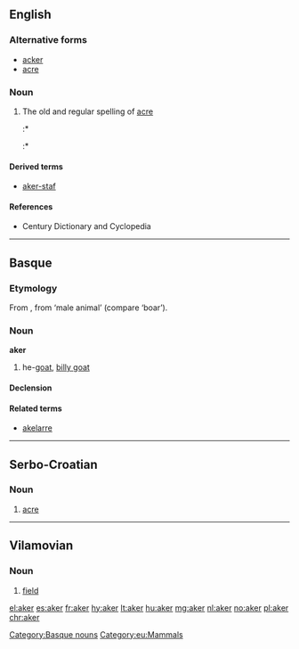 {{also|Aker|åker}}
==English==

===Alternative forms===
* [[acker]]
* [[acre]]

===Noun===
{{en-noun}}

# The old and regular spelling of [[acre]]
#:* {{quote-book
 |year=1858
 |year_published='''2006'''
 |edition=Digitized
 |editor=
 |author=Jonathan Brown Bright
 |title=The Brights of Suffolk
 |chapter=
 |url=http://books.google.com/books?id=qi0AAAAAQAAJ&pg=PA127&dq=%22aker%22&hl=en&sa=X&ei=N27LT_KqF-bU2AXco53ZCw&redir_esc=y#v=onepage&q=%22aker%22&f=false
 |genre=
 |publisher=
 |isbn=
 |page=127
 |passage=… crope of an '''aker''' might have been worth=3 p '''aker''' ...
}}
#:* {{quote-book
 |year=1859
 |year_published='''2009'''
 |edition=Digitized
 |editor=
 |author=New England Historic Genealogical Society
 |title=The New England Historical & Genealogical Register
 |chapter=
 |url=http://books.google.com/books?id=G7k-AAAAYAAJ&pg=PA295&dq=%22aker%22&hl=en&sa=X&ei=N27LT_KqF-bU2AXco53ZCw&redir_esc=y#v=onepage&q=%22aker%22&f=false
 |genre=
 |publisher=S.G. Drake
 |isbn=
 |page=295
 |passage=That all rates that shall arise upon the Towne shall be layed upon Lands accordinge to every ones p'portion '''aker''' for '''aker''' of howse lotts and '''aker''' for '''aker''' of meddowe both alike on this side and both alike on the other side …
}}

====Derived terms====
* [[aker-staf]]

====References====
* Century Dictionary and Cyclopedia

----

==Basque==
===Etymology===
From {{etyl|euq-pro|eu}} {{term/t|euq-pro|*aker̄}}, from {{term/t|euq-pro|*ake-}} ‘male animal’ (compare {{term|aketz|lang=eu}} ‘boar’).

===Noun===
'''aker'''

# he-[[goat]], [[billy goat]]

====Declension====
{{eu-decl-anim noun|rr=1}}

====Related terms====
* [[akelarre]]

[[Category:Basque nouns]]
[[Category:eu:Mammals]]

----

==Serbo-Croatian==

===Noun===
{{sh-noun|r|g=m|акер}}

# [[acre]]

----

==Vilamovian==

===Noun===
{{wym-noun|g=m}}

# [[field]] {{gloss|wide, open space used to grow crops}}

[[el:aker]]
[[es:aker]]
[[fr:aker]]
[[hy:aker]]
[[lt:aker]]
[[hu:aker]]
[[mg:aker]]
[[nl:aker]]
[[no:aker]]
[[pl:aker]]
[[chr:aker]]
